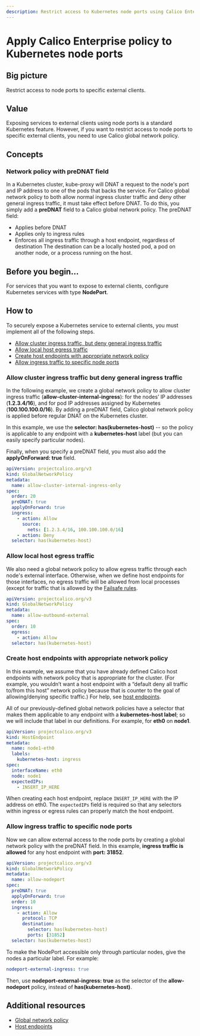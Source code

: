 ```yaml
---
description: Restrict access to Kubernetes node ports using Calico Enterprise global network policy. Follow the steps to secure the host, the node ports, and the cluster.
---
```



# Apply Calico Enterprise policy to Kubernetes node ports

## Big picture

Restrict access to node ports to specific external clients.

## Value

Exposing services to external clients using node ports is a standard Kubernetes feature. However, if you want to restrict access to node ports to specific external clients, you need to use Calico global network policy.

## Concepts

### Network policy with preDNAT field

In a Kubernetes cluster, kube-proxy will DNAT a request to the node's port and IP address to one of the pods that backs the service. For Calico global network policy to both allow normal ingress cluster traffic and deny other general ingress traffic, it must take effect before DNAT. To do this, you simply add a **preDNAT** field to a Calico global network policy. The preDNAT field:

- Applies before DNAT
- Applies only to ingress rules
- Enforces all ingress traffic through a host endpoint, regardless of destination
  The destination can be a locally hosted pod, a pod on another node, or a process running on the host.

## Before you begin...

For services that you want to expose to external clients, configure Kubernetes services with type **NodePort**.

## How to

To securely expose a Kubernetes service to external clients, you must implement all of the following steps.

- [Allow cluster ingress traffic, but deny general ingress traffic](#allow-cluster-ingress-traffic-but-deny-general-ingress-traffic)
- [Allow local host egress traffic](#allow-local-host-egress-traffic)
- [Create host endpoints with appropriate network policy](#create-host-endpoints-with-appropriate-network-policy)
- [Allow ingress traffic to specific node ports](#allow-ingress-traffic-to-specific-node-ports)

### Allow cluster ingress traffic but deny general ingress traffic

In the following example, we create a global network policy to allow cluster ingress traffic (**allow-cluster-internal-ingress**): for the nodes’ IP addresses (**1.2.3.4/16**), and for pod IP addresses assigned by Kubernetes (**100.100.100.0/16**). By adding a preDNAT field, Calico global network policy is applied before regular DNAT on the Kubernetes cluster.

In this example, we use the **selector: has(kubernetes-host)** -- so the policy is applicable to any endpoint with a **kubernetes-host** label (but you can easily specify particular nodes).

Finally, when you specify a preDNAT field, you must also add the **applyOnForward: true** field.

```yaml
apiVersion: projectcalico.org/v3
kind: GlobalNetworkPolicy
metadata:
  name: allow-cluster-internal-ingress-only
spec:
  order: 20
  preDNAT: true
  applyOnForward: true
  ingress:
    - action: Allow
      source:
        nets: [1.2.3.4/16, 100.100.100.0/16]
    - action: Deny
  selector: has(kubernetes-host)
```

### Allow local host egress traffic

We also need a global network policy to allow egress traffic through each node's external interface. Otherwise, when we define host endpoints for those interfaces, no egress traffic will be allowed from local processes (except for traffic that is allowed by the [Failsafe rules](../../../reference/host-endpoints/failsafe.mdx).

```yaml
apiVersion: projectcalico.org/v3
kind: GlobalNetworkPolicy
metadata:
  name: allow-outbound-external
spec:
  order: 10
  egress:
    - action: Allow
  selector: has(kubernetes-host)
```

### Create host endpoints with appropriate network policy

In this example, we assume that you have already defined Calico host endpoints with network policy that is appropriate for the cluster. (For example, you wouldn’t want a host endpoint with a “default deny all traffic to/from this host” network policy because that is counter to the goal of allowing/denying specific traffic.) For help, see [host endpoints](../../../reference/resources/hostendpoint.mdx).

All of our previously-defined global network policies have a selector that makes them applicable to any endpoint with a **kubernetes-host label**; so we will include that label in our definitions. For example, for **eth0** on **node1**.

```yaml
apiVersion: projectcalico.org/v3
kind: HostEndpoint
metadata:
  name: node1-eth0
  labels:
    kubernetes-host: ingress
spec:
  interfaceName: eth0
  node: node1
  expectedIPs:
    - INSERT_IP_HERE
```

When creating each host endpoint, replace `INSERT_IP_HERE` with the IP address on eth0. The `expectedIPs` field is required so that any selectors within ingress or egress rules can properly match the host endpoint.

### Allow ingress traffic to specific node ports

Now we can allow external access to the node ports by creating a global network policy with the preDNAT field. In this example, **ingress traffic is allowed** for any host endpoint with **port: 31852**.

```yaml
apiVersion: projectcalico.org/v3
kind: GlobalNetworkPolicy
metadata:
  name: allow-nodeport
spec:
  preDNAT: true
  applyOnForward: true
  order: 10
  ingress:
    - action: Allow
      protocol: TCP
      destination:
        selector: has(kubernetes-host)
        ports: [31852]
  selector: has(kubernetes-host)
```

To make the NodePort accessible only through particular nodes, give the nodes a particular label. For example:

```yaml
nodeport-external-ingress: true
```

Then, use **nodeport-external-ingress: true** as the selector of the **allow-nodeport** policy, instead of **has(kubernetes-host)**.

## Additional resources

- [Global network policy](../../../reference/resources/globalnetworkpolicy.mdx)
- [Host endpoints](../../../reference/resources/hostendpoint.mdx)
